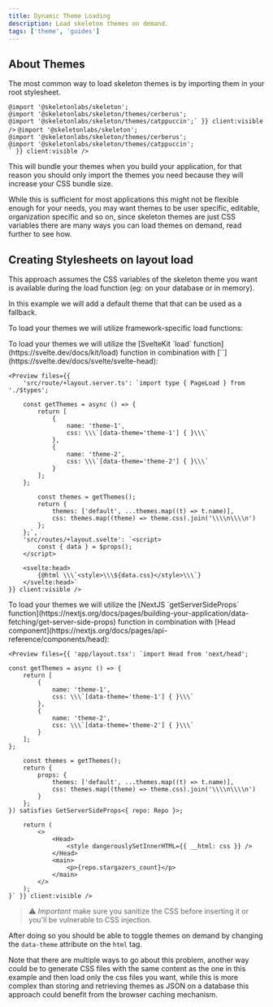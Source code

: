 ```yaml
---
title: Dynamic Theme Loading
description: Load skeleton themes on demand.
tags: ['theme', 'guides']
---
```


## About Themes

The most common way to load skeleton themes is by importing them in your root stylesheet.

<Framework id="svelte">
	<Preview files={{ 'src/app.css': `@import 'tailwindcss';

    @import '@skeletonlabs/skeleton';
    @import '@skeletonlabs/skeleton/themes/cerberus';
    @import '@skeletonlabs/skeleton/themes/catppuccin';` }} client:visible />

</Framework>

<Framework id="react">
	<Preview files={{ 'app/globals.css': `@import 'tailwindcss';

    @import '@skeletonlabs/skeleton';
    @import '@skeletonlabs/skeleton/themes/cerberus';
    @import '@skeletonlabs/skeleton/themes/catppuccin';
    ` }} client:visible />

</Framework>

This will bundle your themes when you build your application, for that reason you should only import the themes you need because they will increase your CSS bundle size.

While this is sufficient for most applications this might not be flexible enough for your needs, you may want themes to be
user specific, editable, organization specific and so on, since skeleton themes are just CSS variables there are many ways
you can load themes on demand, read further to see how.

## Creating Stylesheets on layout load

This approach assumes the CSS variables of the skeleton theme you want is available during the load function (eg: on your database or in memory).

In this example we will add a default theme that that can be used as a fallback.

<Framework id="svelte">
	<Preview
		files={{ 'src/app.css': `@import 'tailwindcss';\n@import '@skeletonlabs/skeleton';\n@import './default.css';` }}
		client:visible
	/>
</Framework>

<Framework id="react">
	<Preview
		files={{ 'app/global.css': `@import 'tailwindcss';\n@import '@skeletonlabs/skeleton';\n@import './default.css';` }}
		client:visible
	/>
</Framework>

<Framework id="svelte">
	<Preview files={{ 'src/default.css': `[data-theme='default'] {}` }} client:visible />
</Framework>

<Framework id="react">
	<Preview files={{ 'app/default.css': `[data-theme='default'] {}` }} client:visible />
</Framework>

To load your themes we will utilize framework-specific load functions:

<Framework id="svelte">
	To load your themes we will utilize the [SvelteKit `load` function](https://svelte.dev/docs/kit/load) function in combination with [`<svelte:head>`](https://svelte.dev/docs/svelte/svelte-head):

    <Preview files={{
    	'src/route/+layout.server.ts': `import type { PageLoad } from './$types';

    	const getThemes = async () => {
    		return [
    			{
    				name: 'theme-1',
    				css: \\\`[data-theme='theme-1'] { }\\\`
    			},
    			{
    				name: 'theme-2',
    				css: \\\`[data-theme='theme-2'] { }\\\`
    			}
    		];
    	};

    		const themes = getThemes();
    		return {
    			themes: ['default', ...themes.map((t) => t.name)],
    			css: themes.map((theme) => theme.css).join('\\\\n\\\\n')
    		};
    	};`,
    	'src/routes/+layout.svelte': `<script>
    		const { data } = $props();
    	</script>

    	<svelte:head>
    		{@html \\\`<style>\\\${data.css}</style>\\\`}
    	</svelte:head>`
    }} client:visible />

</Framework>

<Framework id="react">
	To load your themes we will utilize the [NextJS `getServerSideProps` function](https://nextjs.org/docs/pages/building-your-application/data-fetching/get-server-side-props) function in combination with [Head component](https://nextjs.org/docs/pages/api-reference/components/head):

    <Preview files={{ 'app/layout.tsx': `import Head from 'next/head';

    const getThemes = async () => {
    	return [
    		{
    			name: 'theme-1',
    			css: \\\`[data-theme='theme-1'] { }\\\`
    		},
    		{
    			name: 'theme-2',
    			css: \\\`[data-theme='theme-2'] { }\\\`
    		}
    	];
    };

    	const themes = getThemes();
    	return {
    		props: {
    			themes: ['default', ...themes.map((t) => t.name)],
    			css: themes.map((theme) => theme.css).join('\\\\n\\\\n')
    		}
    	};
    }) satisfies GetServerSideProps<{ repo: Repo }>;

    	return (
    		<>
    			<Head>
    				<style dangerouslySetInnerHTML={{ __html: css }} />
    			</Head>
    			<main>
    				<p>{repo.stargazers_count}</p>
    			</main>
    		</>
    	);
    }` }} client:visible />

</Framework>

> ⚠️ _Important_ make sure you sanitize the CSS before inserting it or you'll be vulnerable to CSS injection.

After doing so you should be able to toggle themes on demand by changing the `data-theme` attribute on the `html` tag.

Note that there are multiple ways to go about this problem, another way could be to generate CSS files with
the same content as the one in this example and then load only the css files you want, while this
is more complex than storing and retrieving themes as JSON on a database this approach could benefit
from the browser caching mechanism.
